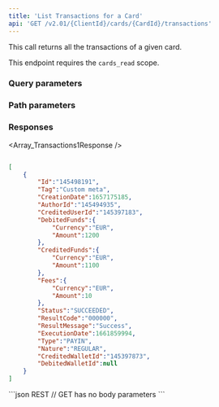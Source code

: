 ```yaml
---
title: 'List Transactions for a Card'  
api: 'GET /v2.01/{ClientId}/cards/{CardId}/transactions'  
---
```





This call returns all the transactions of a given card.  

This endpoint requires the `cards_read` scope.

### Query parameters  

<Status />  

<ResultCode />  

<BeforeDate1 />  

<AfterDate1 />  

<Type />  

<Nature />  

### Path parameters  

<CardId />  

### Responses  

<AccordionGroup><Accordion title="200">  

<Array_Transactions1Response /></Accordion></AccordionGroup>  

<ResponseExample>  

```json 200  

[
    {
        "Id":"145498191",
        "Tag":"Custom meta",
        "CreationDate":1657175185,
        "AuthorId":"145494935",
        "CreditedUserId":"145397183",
        "DebitedFunds":{
            "Currency":"EUR",
            "Amount":1200
        },
        "CreditedFunds":{
            "Currency":"EUR",
            "Amount":1100
        },
        "Fees":{
            "Currency":"EUR",
            "Amount":10
        },
        "Status":"SUCCEEDED",
        "ResultCode":"000000",
        "ResultMessage":"Success",
        "ExecutionDate":1661859994,
        "Type":"PAYIN",
        "Nature":"REGULAR",
        "CreditedWalletId":"145397873",
        "DebitedWalletId":null
    }
]  

 ```  

</ResponseExample>  

<RequestExample>  
```json REST
// GET has no body parameters
```
  <PhpListTransactionsCard />
  <NodeListTransactionsCard />
  <RubyListTransactionsCard />
  <PythonListCardTransactions />
  <NetListCardTransactions />

</RequestExample>